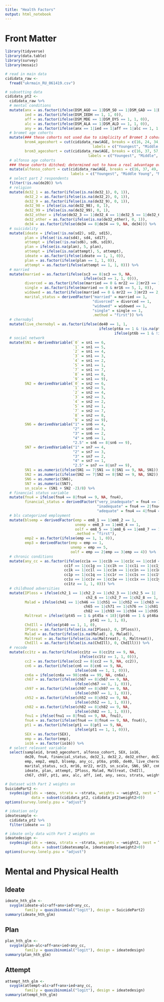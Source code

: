---
title: "Health Factors"
output: html_notebook
---

# Front Matter

```{r results = "hide", include = FALSE}
library(tidyverse)
library(data.table)
library(survey)
library(mosaic)
```

```{r}
# read in main data
cididata_raw <-
  fread("ukrmain_RU_061419.csv")
```

```{r include = FALSE}
# subsetting data
cididata_pt2 <-
  cididata_raw %>%
  # mental conditions
  mutate(anx = as.factor(ifelse(DSM_AGO == 1|DSM_SO == 1|DSM_GAD == 1|DSM_PDS == 1, 1, 0)),
         ied = as.factor(ifelse(DSM_IEDH == 1, 1, 0)),
         aff = as.factor(ifelse(DSM_MDE == 1|DSM_DYS == 1, 1, 0)),
         alc = as.factor(ifelse(DSM_ALA == 1|DSM_ALD == 1, 1, 0)),
         any = as.factor(ifelse(anx == 1|ied == 1|aff == 1|alc == 1, 1, 0))) %>%
  # bromet age cohorts
  mutate(### these cohorts not used due to simplicity of Bromet 3 cohort system
         brom4_agecohort = cut(cididata_raw$AGE, breaks = c(16, 24, 34, 49, Inf),
                                        labels = c("Youngest", "Middle Young", "Middle Age", "Eldest")),
         brom3_agecohort = cut(cididata_raw$AGE, breaks = c(16, 37, 57, Inf),
                                      labels = c("Youngest", "Middle", "Eldest"))) %>%
  # alfonso age cohorts
  ### these cohorts ditched; determined not to have a real advantage over Bromet 3 cohort system
  mutate(alfonso_cohort = cut(cididata_raw$AGE, breaks = c(16, 37, 49, 64, Inf),
                              labels = c("Youngest", "Middle Young", "Middle Age", "Eldest"))) %>%
  # select part 2 respondents
  filter(!is.na(de20)) %>%
  # religion
  mutate(de32_1 = as.factor(ifelse(is.na(de32_1), 0, 1)),
         de32_2 = as.factor(ifelse(is.na(de32_2), 0, 1)),
         de32_9 = as.factor(ifelse(is.na(de32_9), 0, 1)),
         de32_98 = ifelse(is.na(de32_98), 0, 1),
         de32_99 = ifelse(is.na(de32_99), 0, 1),
         de32_other = ifelse(de32_3 == 1|de32_4 == 1|de32_5 == 1|de32_6 == 1|de32_7 == 1|de32_8 == 1, 1, 0),
         de32_other = as.factor(ifelse(is.na(de32_other), 0, 1)),
         de34 = as.factor(ifelse(de34 == 8|de34 == 9, NA, de34))) %>%
  # suicidality
  mutate(ideate = ifelse(!is.na(sd2), sd2, sd15),
         plan = ifelse(!is.na(sd4), sd4, sd17),
         attempt = ifelse(!is.na(sd6), sd6, sd19),
         plan = ifelse(is.na(plan), 5, plan),
         attempt = ifelse(is.na(attempt), 5, attempt),
         ideate = as.factor(ifelse(ideate == 1, 1, 0)),
         plan = as.factor(ifelse(plan == 1, 1, 0)),
         attempt = as.factor(ifelse(attempt == 1, 1, 0))) %>%
  # married
  mutate(married = as.factor(ifelse(sc3 == 8|sc3 == 9, NA, 
                                    ifelse(sc3 == 1, 1, 0))),
         divorced = as.factor(ifelse(married == 0 & mr22 == 2|mr23 == 1, 1, 0)),
         single = as.factor(ifelse(married == 0 & mr16 == 5, 1, 0)),
         widowed = as.factor(ifelse(married == 0 & mr22 == 3|mr23 == 2, 1, 0)),
         marital_status = derivedFactor("married" = married == 1,
                                        "divorced" = divorced == 1,
                                        "widowed" = widowed == 1,
                                        "single" = single == 1,
                                        .method = "first")) %>%
  # chernobyl
  mutate(live_chernobyl = as.factor(ifelse(de40 == 1, 1, 
                                           ifelse(pt6a == 1 & !is.na(pt6a), 1,
                                                  ifelse(pt6b == 1 & !is.na(pt6b), 1, 0))))) %>%
  # social network
  mutate(SN1 = derivedVariable(`0` = sn1 == 6,
                               `1` = sn1 == 5,
                               `2` = sn1 == 4,
                               `3` = sn1 == 3,
                               `4` = sn1 == 2,
                               `5` = sn1 == 1,
                               `7` = sn1 == 7,
                               `8` = sn1 == 8,
                               `9` = sn1 == 9),
         SN2 = derivedVariable(`0` = sn2 == 6,
                               `1` = sn2 == 5,
                               `2` = sn2 == 4,
                               `3` = sn2 == 3,
                               `4` = sn2 == 2,
                               `5` = sn2 == 1,
                               `7` = sn2 == 7,
                               `8` = sn2 == 8,
                               `9` = sn2 == 9),
         SN6 = derivedVariable("1" = sn6 == 4,
                               "2" = sn6 == 3,
                               "3" = sn6 == 2,
                               "4" = sn6 == 1,
                               "2.5" = sn6 == 8|sn6 == 9),
         SN7 = derivedVariable("1" = sn7 == 4,
                               "2" = sn7 == 3,
                               "3" = sn7 == 2,
                               "4" = sn7 == 1,
                               "2.5" = sn7 == 8|sn7 == 9),
         SN1 = as.numeric(ifelse(SN1 == 7|SN1 == 8|SN1 == 9, NA, SN1)),
         SN2 = as.numeric(ifelse(SN2 == 7|SN2 == 8|SN2 == 9, NA, SN2)),
         SN6 = as.numeric(SN6),
         SN7 = as.numeric(SN7),
         sn_scale = (SN1 + SN2 -2)/8) %>%
  # financial status variable
  mutate(fnu4 = ifelse(fnu4 == 8|fnu4 == 9, NA, fnu4),
         financial_status = derivedFactor("very_inadequate" = fnu4 == 1,
                                          "inadequate" = fnu4 == 2|fnu4 == 3,
                                          "adequate" = fnu4 == 4|fnu4 == 5)) %>%
  # bls categorized employment
  mutate(blsemp = derivedFactor(emp = em8_1 == 1|em8_2 == 1,
                                unemp = em8_3 == 1|em8_4 == 1,
                                oolf = em8_5 == 1|em8_6 == 1|em8_7 == 1|em8_8 == 1|em8_9 == 1|em8_10 == 1|em8_11 == 1,
                                .method = "first"),
         emp2 = as.factor(ifelse(emp == 1, 1, 0)),
         emp3 = derivedFactor(emp = emp == 1,
                              unemp = emp == 5,
                              oolf = emp == 2|emp == 3|emp == 4)) %>%
  # chronic conditions
  mutate(any_cc = as.factor(ifelse(cc1a == 1|cc1b == 1|cc1c == 1|cc1d == 1|cc1e == 1|
                           cc1f == 1|cc1g == 1|cc1h == 1|cc1i == 1|cc1j == 1|
                           cc1k == 1|cc1l == 1|cc1m == 1|cc1n == 1|cc1o == 1|
                           cc1p == 1|cc1q == 1|cc1r == 1|cc1s == 1|cc1t == 1|
                           cc1u == 1|cc1v == 1|cc1w == 1|cc1x == 1|cc1y == 1|
                           cc1tz == 1, 1, 0))) %>%
  # childhood adversities
  mutate(IPloss = ifelse(ch2_1 == 1|ch2_2 == 1|ch2_3 == 1|ch2_5 == 1|
                                     ch2_6 == 1|ch2_7 == 1|ch2_8 == 1, 1, 0),
         Malad = ifelse(ch41 == 1|ch46 == 1|ch51 == 1|ch52 == 1|ch63 == 1|ch64 == 1|
                                    ch65 == 1|ch71 == 1|ch76 == 1|ch81 == 1|
                                    ch82 == 1|ch93 == 1|ch94 == 1|ch95 == 1, 1, 0),
         Maltreat = ifelse((pt45 == 1 & pt45a < 18)|(pt46 == 1 & pt46a < 18)|
                                       pt41 == 1, 1, 0),
         ChdIll = ifelse(pt40 == 1, 1, 0),
         IPloss = as.factor(ifelse(is.na(IPloss), 0, IPloss)),
         Malad = as.factor(ifelse(is.na(Malad), 0, Malad)),
         Maltreat = as.factor(ifelse(is.na(Maltreat), 0, Maltreat)),
         ChdIll = as.factor(ifelse(is.na(ChdIll), 0, ChdIll))) %>%
  # recode
  mutate(cc1tz = as.factor(ifelse(cc1tz == 8|cc1tz == 9, NA, 
                                  ifelse(cc1tz == 1, 1, 0))),
         cc2 = as.factor(ifelse(cc2 == 8|cc2 == 9, NA, cc2)),
         cn6 = as.factor(ifelse(cn6 == 8|cn6 == 9, NA,
                                ifelse(cn6 == 1, 1, 0))),
         cn6a = ifelse(cn6a == 98|cn6a == 99, NA, cn6a),
         ch67 = as.factor(ifelse(ch67 == 8|ch67 == 9, NA,
                                ifelse(ch67 == 1, 1, 0))),
         ch97 = as.factor(ifelse(ch97 == 8|ch97 == 9, NA,
                                ifelse(ch97 == 1, 1, 0))),
         ch52 = as.factor(ifelse(ch52 == 8|ch52 == 9, NA,
                                ifelse(ch52 == 1, 1, 0))),
         ch82 = as.factor(ifelse(ch82 == 8|ch82 == 9, NA,
                                ifelse(ch82 == 1, 1, 0))),
         fnu1 = ifelse(fnu1 == 8|fnu1 == 9, NA, fnu1),
         fnu4 = as.factor(ifelse(fnu4 == 8|fnu4 == 9, NA, fnu4)),
         pt1 = as.factor(ifelse(pt1 == 8|pt1 == 9, NA,
                                ifelse(pt1 == 1, 1, 0))),
         SEX = as.factor(SEX),
         emp = as.factor(emp),
         io16 = as.factor(io16)) %>%
  # select relevant variable
  select(sampleid, brom3_agecohort, alfonso_cohort, SEX, io16, 
         de20, fnu4, financial_status, de32_1, de32_2, de32_other, de32_9, de34,
         emp, emp2, emp3, blsemp, any_cc, pt6a, pt6b, de40, live_chernobyl, 
         marital_status, sc3, mr16, mr22, mr23, sn_scale, SN6, SN7, cn6, cn6a, 
         ideate, plan, attempt, IPloss, Malad, Maltreat, ChdIll,
         ch67, ch97, pt1, anx, alc, aff, ied, any, secu, strata, weight2)
```

```{r include = FALSE}
# Dataset with Part 2 weights on
SuicidePart2 <-
  svydesign(ids = ~secu, strata = ~strata, weights = ~weight2, nest = T, 
            data = subset(cididata_pt2, cididata_pt2$weight2>0))
options(survey.lonely.psu = "adjust")
```

```{r}
# ideation only
ideatesample <-
  cididata_pt2 %>%
  filter(ideate == 1)
```

```{r include = FALSE}
# ideate only data with Part 2 weights on
ideatedesign <-
  svydesign(ids = ~secu, strata = ~strata, weights = ~weight2, nest = T, 
            data = subset(ideatesample, ideatesample$weight2>0))
options(survey.lonely.psu = "adjust")
```

# Mental and Physical Health

## Ideate

```{r}
ideate_hth_glm <-
  svyglm(ideate~alc+aff+anx+ied+any_cc,
         family = quasibinomial("logit"), design = SuicidePart2)
summary(ideate_hth_glm)
```

## Plan

```{r}
plan_hth_glm <-
  svyglm(plan~alc+aff+anx+ied+any_cc,
         family = quasibinomial("logit"), design = ideatedesign)
summary(plan_hth_glm)
```


## Attempt

```{r}
attempt_hth_glm <-
  svyglm(attempt~alc+aff+anx+ied+any_cc,
         family = quasibinomial("logit"), design = ideatedesign)
summary(attempt_hth_glm)
```